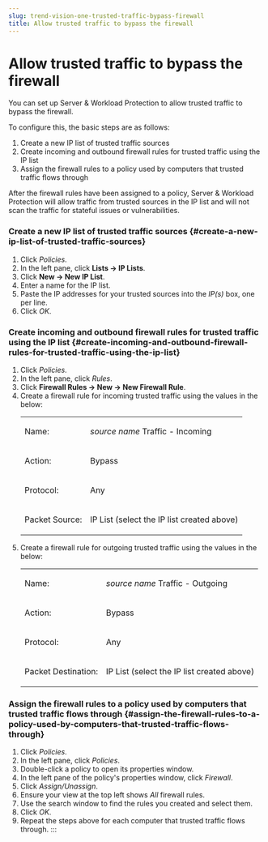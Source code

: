 ```yaml
---
slug: trend-vision-one-trusted-traffic-bypass-firewall
title: Allow trusted traffic to bypass the firewall
---
```

# Allow trusted traffic to bypass the firewall

You can set up Server & Workload Protection to allow trusted traffic to bypass the firewall.

To configure this, the basic steps are as follows:

1.  Create a new IP list of trusted traffic sources
2.  Create incoming and outbound firewall rules for trusted traffic using the IP list
3.  Assign the firewall rules to a policy used by computers that trusted traffic flows through

After the firewall rules have been assigned to a policy, Server & Workload Protection will allow traffic from trusted sources in the IP list and will not scan the traffic for stateful issues or vulnerabilities.

### Create a new IP list of trusted traffic sources {#create-a-new-ip-list-of-trusted-traffic-sources}

1.  Click *Policies*.
2.  In the left pane, click **Lists → IP Lists**.
3.  Click **New → New IP List**.
4.  Enter a name for the IP list.
5.  Paste the IP addresses for your trusted sources into the *IP(s)* box, one per line.
6.  Click *OK*.

### Create incoming and outbound firewall rules for trusted traffic using the IP list {#create-incoming-and-outbound-firewall-rules-for-trusted-traffic-using-the-ip-list}

1.  Click *Policies*.
2.  In the left pane, click *Rules*.
3.  Click **Firewall Rules → New → New Firewall Rule**.
4.  Create a firewall rule for incoming trusted traffic using the values in the below:
    <table>
    <tbody>
    <tr>
    <td><p>Name:</p></td>
    <td><p><em>source name</em> Traffic - Incoming</p></td>
    </tr>
    <tr>
    <td><p>Action:</p></td>
    <td><p>Bypass</p></td>
    </tr>
    <tr>
    <td><p>Protocol:</p></td>
    <td><p>Any</p></td>
    </tr>
    <tr>
    <td><p>Packet Source:</p></td>
    <td><p>IP List (select the IP list created above)</p></td>
    </tr>
    </tbody>
    </table>
5.  Create a firewall rule for outgoing trusted traffic using the values in the below:
    <table>
    <tbody>
    <tr>
    <td><p>Name:</p></td>
    <td><p><em>source name</em> Traffic - Outgoing</p></td>
    </tr>
    <tr>
    <td><p>Action:</p></td>
    <td><p>Bypass</p></td>
    </tr>
    <tr>
    <td><p>Protocol:</p></td>
    <td><p>Any</p></td>
    </tr>
    <tr>
    <td><p>Packet Destination:</p></td>
    <td><p>IP List (select the IP list created above)</p></td>
    </tr>
    </tbody>
    </table>

### Assign the firewall rules to a policy used by computers that trusted traffic flows through {#assign-the-firewall-rules-to-a-policy-used-by-computers-that-trusted-traffic-flows-through}

1.  Click *Policies*.
2.  In the left pane, click *Policies*.
3.  Double-click a policy to open its properties window.
4.  In the left pane of the policy's properties window, click *Firewall*.
5.  Click *Assign/Unassign*.
6.  Ensure your view at the top left shows *All* firewall rules.
7.  Use the search window to find the rules you created and select them.
8.  Click *OK*.
9.  Repeat the steps above for each computer that trusted traffic flows through.
:::
